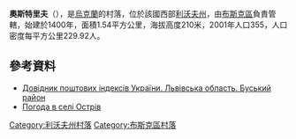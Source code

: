 {{coord|49|55|42|N|24|35|45|E|scale:100000|display=title}}

'''奧斯特里夫'''（{{lang-uk|Острів}}），是[[烏克蘭|烏克蘭]]的村落，位於該國西部[[利沃夫州|利沃夫州]]，由[[布斯克區|布斯克區]]負責管轄，始建於1400年，面積1.54平方公里，海拔高度210米，2001年人口355，人口密度每平方公里229.92人。

==參考資料==
*[http://www.uaidx.com/13/286/index Довідник поштових індексів України. Львівська область. Буський район]{{Wayback|url=http://www.uaidx.com/13/286/index |date=20160909184638 }}
* [http://weather.in.ua/ua/l'vovskaja/19250 Погода в селі Острів] {{Wayback|url=http://weather.in.ua/ua/l'vovskaja/19250 |date=20111221155230 }}

{{DEFAULTSORT:Острів}}
[[Category:利沃夫州村落|Category:利沃夫州村落]]
[[Category:布斯克區村落|Category:布斯克區村落]]


{{Lviv-geo-stub}}